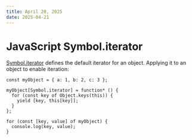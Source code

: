 ```yaml
---
title: April 20, 2025
date: 2025-04-21
---
```


# JavaScript Symbol.iterator

[Symbol.iterator](https://developer.mozilla.org/en-US/docs/Web/JavaScript/Reference/Global_Objects/Symbol/iterator) defines the default iterator for an object. Applying it to an object to enable iteration:

```tsx
const myObject = { a: 1, b: 2, c: 3 };

myObject[Symbol.iterator] = function* () {
  for (const key of Object.keys(this)) {
    yield [key, this[key]];
  }
};

for (const [key, value] of myObject) {
  console.log(key, value);
}
```

